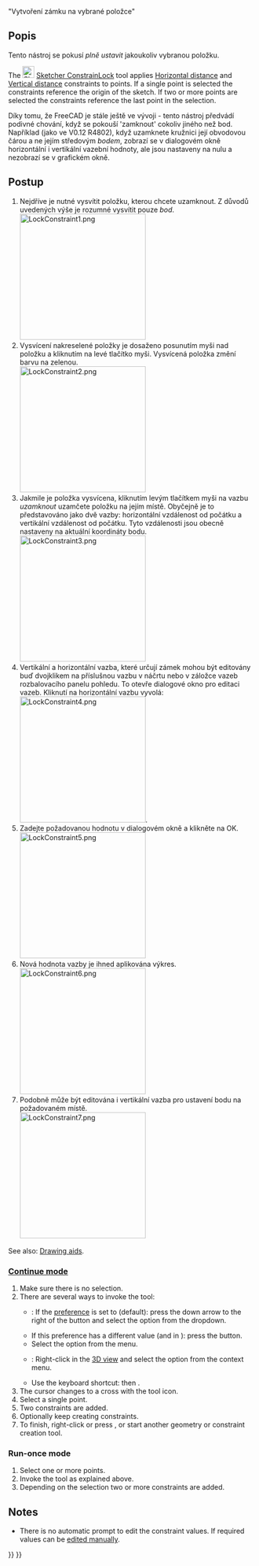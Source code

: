 <languages/>

{{Docnav
|[[Sketcher_ConstrainAngle|Angle]]
|[[Sketcher_ConstrainCoincidentUnified|Coincident (unified)]]
|[[Sketcher_Workbench|Sketcher]]
|IconL=Sketcher_ConstrainAngle.svg
|IconR=Sketcher_ConstrainCoincidentUnified.svg‎
|IconC=Workbench_Sketcher.svg
}}

<div class="mw-translate-fuzzy">
{{GuiCommand/cs
|Name=Sketcher ConstrainLock
|Name/cs=Sketcher ConstrainLock
|Workbenches=[[Sketcher Workbench/cs|Sketcher]], [[PartDesign Workbench/cs|PartDesign]]
|MenuLocation=Sketch → Sketcher constraints → Constrain lock
|SeeAlso=[[Sketcher_ConstrainBlock/cs|Constraint Coincident]]
}}
</div>

<span id="Description"></span>
<div class="mw-translate-fuzzy">

"Vytvoření zámku na vybrané položce"
==Popis==
Tento nástroj se pokusí <em>plně ustavit</em> jakoukoliv vybranou položku.
</div>

The [[Image:Sketcher_ConstrainLock.svg|24px]] [[Sketcher_ConstrainLock|Sketcher ConstrainLock]] tool applies [[Sketcher_ConstrainDistanceX|Horizontal distance]] and [[Sketcher_ConstrainDistanceY|Vertical distance]] constraints to points. If a single point is selected the constraints reference the origin of the sketch. If two or more points are selected the constraints reference the last point in the selection.

<span id="Usage"></span>
<div class="mw-translate-fuzzy">
Díky tomu, že FreeCAD je stále ještě ve vývoji - tento nástroj předvádí podivné chování, když se pokouší 'zamknout' cokoliv jiného než bod. Například (jako ve V0.12 R4802), když uzamknete kružnici její obvodovou čárou a ne jejím středovým <em>bodem</em>, zobrazí se v dialogovém okně horizontální i vertikální vazební hodnoty, ale jsou nastaveny na nulu a nezobrazí se v grafickém okně.
==Postup==
<ol>
<li>Nejdříve je nutné vysvítit položku, kterou chcete uzamknout. Z důvodů uvedených výše je rozumné vysvítit pouze <em>bod</em>.<br />
[[File:LockConstraint1.png|256px]]</li>
<li>
Vysvícení nakreselené položky je dosaženo posunutím myši nad položku a kliknutím na levé tlačítko myši.
Vysvícená položka změní barvu na zelenou.<br />
[[File:LockConstraint2.png|256px]]</li>
<li>
Jakmile je položka vysvícena, kliknutím levým tlačítkem myši na vazbu <em>uzamknout</em> uzamčete položku na jejím místě. Obyčejně je to představováno jako dvě vazby: horizontální vzdálenost od počátku a vertikální vzdálenost od počátku. Tyto vzdálenosti jsou obecně nastaveny na aktuální koordináty bodu.<br />
[[File:LockConstraint3.png|256px]]</li>
<li>
Vertikální a horizontální vazba, které určují zámek mohou být editovány buď dvojklikem na příslušnou vazbu v náčrtu nebo v záložce vazeb rozbalovacího panelu pohledu. To otevře dialogové okno pro editaci vazeb. Kliknutí na horizontální vazbu vyvolá:<br />
[[File:LockConstraint4.png|256px]].</li>
<li>Zadejte požadovanou hodnotu v dialogovém okně a klikněte na OK.<br />
[[File:LockConstraint5.png|256px]]</li>
<li>Nová hodnota vazby je ihned aplikována výkres.<br />
[[File:LockConstraint6.png|256px]]</li>
<li> Podobně může být editována i vertikální vazba pro ustavení bodu na požadovaném místě.<br />
[[File:LockConstraint7.png|256px]]</li>


</ol>
</div>

See also: [[Sketcher_Workbench#Drawing_aids|Drawing aids]].

===[[Sketcher_Workbench#Continue_modes|Continue mode]]===

# Make sure there is no selection.
# There are several ways to invoke the tool:
#* {{Version|1.0}}: If the {{MenuCommand|Dimensioning constraints}} [[Sketcher_Preferences#General|preference]] is set to {{Value|Single tool}} (default): press the down arrow to the right of the {{Button|[[Image:Sketcher_Dimension.svg||x16px]][[Image:Toolbar_flyout_arrow.svg|x16px]]}} button and select the {{MenuCommand|[[Image:Sketcher_ConstrainLock.svg|16px]] Constrain lock}} option from the dropdown.
#* If this preference has a different value (and in {{VersionMinus|0.21}}): press the {{Button|[[Image:Sketcher_ConstrainLock.svg|16px]] [[Sketcher_ConstrainLock|Constrain lock]]}} button.
#* Select the {{MenuCommand|Sketch → Sketcher constraints → [[Image:Sketcher_ConstrainLock.svg|16px]] Constrain lock}} option from the menu.
#* {{Version|1.0}}: Right-click in the [[3D_view|3D view]] and select the {{MenuCommand|Dimension → [[Image:Sketcher_ConstrainLock.svg|16px]] Constrain lock}} option from the context menu.
#* Use the keyboard shortcut: {{KEY|K}} then {{KEY|L}}.
# The cursor changes to a cross with the tool icon.
# Select a single point.
# Two constraints are added.
# Optionally keep creating constraints.
# To finish, right-click or press {{KEY|Esc}}, or start another geometry or constraint creation tool.

===Run-once mode===

# Select one or more points.
# Invoke the tool as explained above.
# Depending on the selection two or more constraints are added.

==Notes==

* There is no automatic prompt to edit the constraint values. If required values can be [[Sketcher_Workbench#Edit_constraints|edited manually]].


{{Docnav
|[[Sketcher_ConstrainAngle|Angle]]
|[[Sketcher_ConstrainCoincidentUnified|Coincident (unified)]]
|[[Sketcher_Workbench|Sketcher]]
|IconL=Sketcher_ConstrainAngle.svg
|IconR=Sketcher_ConstrainCoincidentUnified.svg‎
|IconC=Workbench_Sketcher.svg
}}

{{Sketcher_Tools_navi{{#translation:}}}}
{{Userdocnavi{{#translation:}}}}